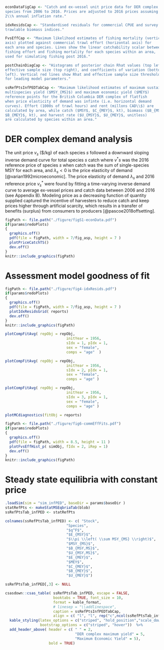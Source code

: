 \clearpage
\setcounter{table}{0}  
\renewcommand{\thetable}{S\arabic{table}} 
\setcounter{figure}{0} 
\renewcommand{\thefigure}{S\arabic{figure}}

```r
econDataFigCap <- "Catch and ex-vessel unit price data for DER complex
species from 2006 to 2016. Prices are adjusted to 2016 prices assuming a
2\\% annual inflation rate."

idxResidsCap <- "Standardised residuals for commercial CPUE and survey 
trawlable biomass indices."

FvsEffCap <- "Maximum likelihood estimates of fishing mortality (vertical
axis) plotted against commercial trawl effort (horizontal axis) for
each area and species. Lines show the linear catchability scalar between 
fishing effort and fishing mortality for each species within an area,
used for simulating fishing post 2016."

postChainDiagCap <- "Histograms of posterior chain Rhat values (top left),
effective sample size (top right), and coefficients of variation (bottom
left). Vertical red lines show Rhat and effective sample size thresholds
for leading model parameters."

ssRefPtsInfPEDTabCap <- "Maximum likelihood estimates of maximum sustainable
multispecies yield ($MSY_{MS}$) and maximum economic yield ($MEY$) 
reference points for the British Columbia DER complex of flatfish
when price elasticity of demand was infinte (i.e. horizontal demand
curves). Effort (1000s of trawl hours) and rent (millons CAD\\$) are 
calculated by area, while catch ($MSY$, $C_{MEY}$, kt), biomass ($B_{MSY}$, 
$B_{MEY}$, kt), and harvest rate ($U_{MSY}$, $U_{MEY}$, unitless) 
are calculated by species within an area."

```


# DER complex demand analysis



The unit price $v_s$ ($/kg) of each species $s$ followed a downward sloping 
inverse demand curve for total species $s$ catch
\begin{equation} 
v_{s}(\sum_{p} C_{s,p}) = v^*_{s} \left( \frac{\sum_p C_{s,p}}{ \sum_p MSY_{SS,s,p}}  \right) ^{1/\lambda_s}
\end{equation}
where $v^*{s}$ was the 2016 reference price of species $s$ when catch 
was the sum of single-species MSY for each area, and $\lambda_s < 0$ is 
the price elasticity of demand [@varian1992microeconomic]. The price 
elasticity of demand $\lambda_s$ and 2016 reference price $v^*_s$ were 
found by fitting a time-varying inverse demand curve to average ex-vessel 
prices and catch data between 2006 and 2016 (see Appendix B). Modeling 
price as a decreasing function of quantity supplied captured the incentive 
of harvesters to reduce catch and keep prices higher through artificial 
scarcity, which results in a transfer of benefits (surplus) from consumers 
to producers [@pascoe2018offsetting]. 


\blandscape

```r
figPath <- file.path("./figure/figS1-econData.pdf")
if(params$redoPlots)
{
  graphics.off()
  pdf(file = figPath, width = 7/fig_asp, height = 7 )
  plotPriceCatchTS()
  dev.off()
}
knitr::include_graphics(figPath)
```

\clearpage





# Assessment model goodness of fit



```r
figPath <- file.path("./figure/fig4-idxResids.pdf")
if(params$redoPlots)
{
  graphics.off()
  pdf(file = figPath, width = 7/fig_asp, height = 7 )
  plotIdxResidsGrid( reports)
  dev.off()
}
knitr::include_graphics(figPath)
```

\elandscape


```r

plotCompFitAvg( repObj = repObj,
                            initYear = 1956,
                            sIdx = 1, pIdx = 1,
                            sex = "female",
                            comps = "age"  )
```

\clearpage

```r

plotCompFitAvg( repObj = repObj,
                            initYear = 1956,
                            sIdx = 2, pIdx = 1,
                            sex = "female",
                            comps = "age" )
```

\clearpage

```r

plotCompFitAvg( repObj = repObj,
                            initYear = 1956,
                            sIdx = 3, pIdx = 1,
                            sex = "female",
                            comps = "age" )
```

\clearpage

```r
plotMCdiagnostics(fitObj = reports)

```

\clearpage

```r
figPath <- file.path("./figure/fig6-commEffFits.pdf")
if(params$redoPlots)
{
  graphics.off()
  pdf(file = figPath, width = 8.5, height = 11 )
  plotFvsEffHist_p( simObj, fIdx = 2, iRep = 1)
  dev.off()
}
knitr::include_graphics(figPath)
```

\clearpage

# Steady state equilibria with constant price
\blandscape
```r
.loadSim(sim = "sim_infPED", baseDir = params$baseDir )
statRefPts <- makeStatMSEqbriaTab(blob)
ssRefPtsTab_infPED <- statRefPts

colnames(ssRefPtsTab_infPED) <- c( "Stock",
                            "Species",
                            "$q^F$",
                            "$E_{MSY}$",
                            "$\\pi \\left( \\sum MSY_{MS} \\right)$",
                            "$MSY_{MS}$",
                            "$B_{MSY,MS}$",
                            "$U_{MSY,MS}$",
                            "$E_{MEY}$",
                            "$MEY$",
                            "$C_{MEY}$",
                            "$B_{MEY}$",
                            "$U_{MEY}$")

ssRefPtsTab_infPED[,3] <- NULL

csasdown::csas_table( ssRefPtsTab_infPED, escape = FALSE,
                      booktabs = TRUE, font_size = 10,
                      format = kable_format,
                      # linesep = "\\addlinespace",
                      caption = ssRefPtsInfPEDTabCap,
                      align = c( "l", "l", rep("c",ncol(ssRefPtsTab_infPED)-2))) %>%
  kable_styling(latex_options = c("striped", "hold_position","scale_down"),
                bootstrap_options = c("striped", "hover"))  %>%
  add_header_above( header = c( " " = 2,
                                "DER complex maximum yield" = 5,
                                "Maximum Economic Yield" = 5),
                    bold = TRUE)

```


\elandscape